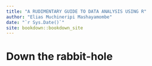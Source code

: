 ```yaml
--- 
title: "A RUDIMENTARY GUIDE TO DATA ANALYSIS USING R"
author: "Elias Muchineripi Mashayamombe"
date: "`r Sys.Date()`"
site: bookdown::bookdown_site
---
```


# Down the rabbit-hole
